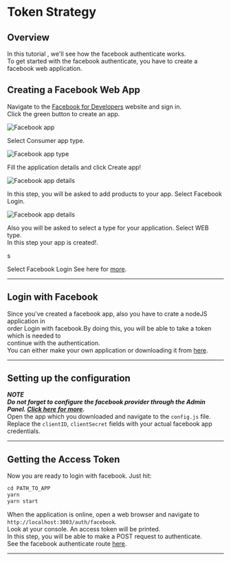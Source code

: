 # Token Strategy

## Overview
In this tutorial , we'll see how the facebook authenticate works.<br />
To get started with the facebook authenticate, you have to create a facebook web application.<br />

## Creating a Facebook Web App

Navigate to the [Facebook for Developers](https://developers.facebook.com/) website and sign in.<br />
Click the green button to create an app.

![Facebook app](/img/modules/authentication/tutorials/create_facebook_app.png)

Select Consumer app type.

![Facebook app type](/img/modules/authentication/tutorials/app_type.png)

Fill the application details and click Create app!<br />

![Facebook app details](/img/modules/authentication/tutorials/add_details.png)

In this step, you will be asked to add products to your app. Select Facebook Login.<br />

![Facebook app details](/img/modules/authentication/tutorials/login_app.png)

Also you will be asked to select a type for your application. Select WEB type.<br />
In this step your app is created!.

s

Select  Facebook Login
See here for [more](https://developers.facebook.com/docs/development/create-an-app/).<br />

------------------------------------------------------------------------------------------------

## Login with Facebook
Since you've created a facebook app, also you have to crate a nodeJS application in<br />
order Login with facebook.By doing this, you will be able to take a token which is needed to<br />
continue with the authentication.<br />
You can either make your own application or downloading it from [here](https://www.github.com/toapp).<br />

------------------------------------------------------------------------------------------------

## Setting up the configuration
***NOTE***<br />
***Do not forget to configure the facebook provider through the Admin Panel. [Click here for more](../config#third-party).<br />***
Open the app which you downloaded and navigate to the ```config.js``` file.<br />
Replace the ```clientID```, ```clientSecret```  fields with your actual facebook app credentials.<br />

------------------------------------------------------------------------------------------------

## Getting the Access Token


Now you are ready to login with facebook.
Just hit:<br />

```jsx
cd PATH_TO_APP
yarn
yarn start
```
When the application is online, open a web browser and navigate to ```http://localhost:3003/auth/facebook```.<br />
Look at your console. An access token will be printed.<br />
In this step, you will be able to make a POST request to authenticate.<br />
See the facebook authenticate route [here](../api_reference/User/facebook).

------------------------------------------------------------------------------------------------



